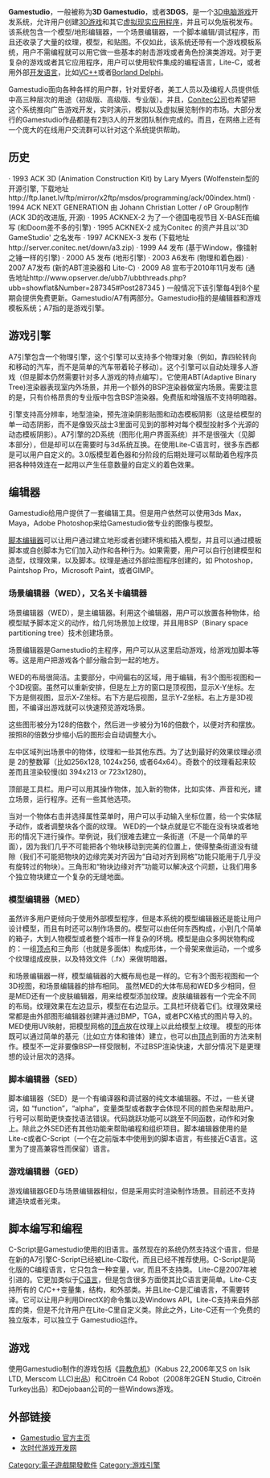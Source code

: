 {{update|time=2014-11-21T13:01:36+00:00}}
{{Infobox Software
|name = 3D Gamestudio
|logo = <!-- 檔案不存在 [[File:Gamestudio_A7.png|File:Gamestudio_A7.png]] ，可從英文維基百科取得 -->
|screenshot = 
|caption =
|developer = [[Conitec_Datasystems|Conitec Datasystems]], [[oP_Group|oP Group]]
|latest_release_version = 8.45
|latest_release_date = February, 2014
|operating_system = [[Microsoft_Windows|Microsoft Windows]]
|genre = [[Game_engine|Game engine]]
|license = 
|website = [http://www.conitec.net/english/gstudio/index.php Gamestudio's main site]
}}

'''Gamestudio'''，一般被称为'''3D Gamestudio'''，或者'''3DGS'''，是一个[[3D电脑游戏|3D电脑游戏]]开发系统，允许用户创建[[3D游戏|3D游戏]]和其它[[虚拟现实|虚拟现实]][[应用程序|应用程序]]，并且可以免版税发布。该系统包含一个模型/地形编辑器，一个场景编辑器，一个脚本编辑/调试程序，而且还收录了大量的纹理，模型，和贴图。不仅如此，该系统还带有一个游戏模板系统，用户不需编程就可以用它做一些基本的射击游戏或者角色扮演类游戏。对于更复杂的游戏或者其它应用程序，用户可以使用软件集成的编程语言，Lite-C，或者用外部[[开发语言|开发语言]]，比如[[VC++|VC++]]或者[[Borland_Delphi|Borland Delphi]]。

Gamestudio面向各种各样的用户群，针对爱好者，美工人员以及编程人员提供低中高三种层次的用途（初级版、高级版、专业版）。并且，[[Conitec公司|Conitec公司]]也希望把这个系统推向广告游戏开发，实时演示，模拟以及虚拟展览制作的市场。大部分发行的Gamestudio作品都是有2到3人的开发团队制作完成的。而且，在网络上还有一个庞大的在线用户交流群可以针对这个系统提供帮助。

== 历史 ==
· 1993 ACK 3D (Animation Construction Kit) by Lary Myers (Wolfenstein型的开源引擎, 下载地址http://ftp.lanet.lv/ftp/mirror/x2ftp/msdos/programming/ack/00index.html{{Wayback|url=http://ftp.lanet.lv/ftp/mirror/x2ftp/msdos/programming/ack/00index.html |date=20120210203522 }})
· 1994 ACK NEXT GENERATION 由 Johann Christian Lotter / oP Group制作 (ACK 3D的改进版, 开源)
· 1995 ACKNEX-2 为了一个德国电视节目 X-BASE而编写 (和Doom差不多的引擎)
· 1995 ACKNEX-2 成为Conitec 的资产并且以'3D GameStudio' 之名发布
· 1997 ACKNEX-3 发布 (下载地址http://server.conitec.net/down/a3.zip{{Wayback|url=http://server.conitec.net/down/a3.zip |date=20160303204614 }})
· 1999 A4 发布 (基于Window，像镭射之锤一样的引擎)
· 2000 A5 发布 (地形引擎)
· 2003 A6发布 (物理和着色器)
· 2007 A7发布 (新的ABT渲染器和 Lite-C)
· 2009 A8 宣布于2010年11月发布 (通告地址http://www.opserver.de/ubb7/ubbthreads.php?ubb=showflat&Number=287345#Post287345 {{Wayback|url=http://www.opserver.de/ubb7/ubbthreads.php?ubb=showflat&Number=287345#Post287345 |date=20190216054111 }})
一般情况下该引擎每4到8个星期会提供免费更新。Gamestudio/A7有两部分。Gamestudio指的是编辑器和游戏模板系统；A7指的是游戏引擎。

== 游戏引擎 ==
A7引擎包含一个物理引擎，这个引擎可以支持多个物理对象（例如，靠四轮转向和移动的汽车，而不是简单的汽车带着轮子移动）。这个引擎可以自动处理多人游戏（但是脚本仍然需要针对多人游戏的特点编写）。它使用ABT(Adaptive Binary Tree)渲染器表现室内外场景，并用一个额外的BSP渲染器做室内场景。需要注意的是，只有价格昂贵的专业版中包含BSP渲染器。免费版和增强版不支持明暗器。

引擎支持高分辨率，地型渲染，预先渲染阴影贴图和动态模板阴影（这是给模型的单一动态阴影，而不是像毁灭战士3里面可见到的那种对每个模型投射多个光源的动态模板阴影）。A7引擎的2D系统（图形化用户界面系统）并不是很强大（见脚本部分），但是却可以在需要时与3d系统互换。在使用Lite-C语言时，很多东西都是可以用户自定义的。3.0版模型着色器和分阶段的后期处理可以帮助着色程序员把各种特效连在一起用以产生任意数量的自定义的着色效果。

== 编辑器 ==
Gamestudio给用户提供了一套编辑工具。但是用户依然可以使用3ds Max，Maya，Adobe Photoshop来给Gamestudio做专业的图像与模型。

[[脚本编辑器|脚本编辑器]]可以让用户通过建立地形或者创建环境和插入模型，并且可以通过模板脚本或自创脚本为它们加入动作和各种行为。如果需要，用户可以自行创建模型和造型，纹理效果，以及脚本。纹理是通过外部绘图程序创建的，如 Photoshop，Paintshop Pro，Microsoft Paint，或者GIMP。

=== 场景编辑器（WED），又名关卡编辑器 ===
场景编辑器（WED），是主编辑器。利用这个编辑器，用户可以放置各种物体，给模型赋予脚本定义的动作，给几何场景加上纹理，并且用BSP（Binary space partitioning tree）技术创建场景。

场景编辑器是Gamestudio的主程序，用户可以从这里启动游戏，给游戏加脚本等等。这是用户把游戏各个部分融合到一起的地方。

WED的布局很简洁。主要部分，中间偏右的区域，用于编辑，有3个图形视图和一个3D视窗。虽然可以重新安排，但是左上方的窗口是顶视图，显示X-Y坐标。左下方是侧视图，显示X-Z坐标。右下方是后视图，显示Y-Z坐标。右上方是3D视图，不编译出游戏就可以快速预览游戏场景。

这些图形被分为128的倍数个，然后进一步被分为16的倍数个，以便对齐和摆放。按照8的倍数分步缩小后的图形会自动调整大小。

左中区域列出场景中的物体，纹理和一些其他东西。为了达到最好的效果纹理必须是 2的整数幂（比如256x128, 1024x256, 或者64x64）。奇数个的纹理看起来较差而且渲染较慢(如 394x213 or 723x1280)。

顶部是工具栏。用户可以用其操作物体，加入新的物体，比如实体、声音和光，建立场景，运行程序。还有一些其他选项。

当对一个物体右击并选择属性菜单时，用户可以手动输入坐标位置，给一个实体赋予动作，或者调整块各个面的纹理。
WED的一个缺点就是它不能在没有块或者地形的情况下进行操作。举例说，我们很难去建立一条街道（不是一个简单的平面），因为我们几乎不可能把各个物块移动到完美的位置上，使得整条街道没有缝隙（我们不可能把物块的边缘完美对齐因为“自动对齐到网格”功能只能用于几乎没有旋转过的物块）。三角形和“物块边缘对齐”功能可以解决这个问题，让我们用多个独立物块建立一个复杂的无缝地面。

=== 模型编辑器（MED） ===
虽然许多用户更倾向于使用外部模型程序，但是本系统的模型编辑器还是能让用户设计模型，而且有时还可以制作场景的。模型可以由任何东西构成，小到几个简单的箱子，大到人物模型或者整个城市一样复杂的环境。模型是由众多网状物构成的：一组[[頂點_(電腦圖學)|顶点]]和三角形（也就是多面体）构成形体，一个骨架来做运动，一个或多个纹理组成皮肤，以及特效文件（.fx）来做明暗器。

和场景编辑器一样，模型编辑器的大概布局也是一样的。它有3个图形视图和一个3D视图，和场景编辑器的排布相同。
虽然MED的大体布局和WED多少相同，但是MED还有一个皮肤编辑器，用来给模型添加纹理。皮肤编辑器有一个完全不同的布局。纹理效果在左边显示，模型在右边显示。工具栏环绕着它们。纹理效果经常都是由外部图形编辑器创建并通过BMP，TGA，或者PCX格式的图片导入的。MED使用UV映射，把模型网格的[[頂點_(電腦圖學)|顶点]]放在纹理上以此给模型上纹理。
模型的形体既可以通过简单的基元（比如立方体和锥体）建立，也可以由[[頂點_(電腦圖學)|顶点]]到面的方法来制作。模型不一定非要像BSP一样受限制，不过BSP渲染快速，大部分情况下是更理想的设计层次的选择。

=== 脚本编辑器（SED） ===
脚本编辑器（SED）是一个有编译器和调试器的纯文本编辑器。不过，一些关键词，如 “function”，“alpha”，变量类型或者数字会体现不同的颜色来帮助用户。行号可以帮助更快查找语法错误。代码跳跃功能可以跳至不同函数，动作和对象上。除此之外SED还有其他功能来帮助编程和组织项目。脚本编辑器使用的是Lite-c或者C-Script（一个在之前版本中使用到的脚本语言，有些接近C语言。这里为了提高兼容性而保留）语言。

=== 游戏编辑器（GED） ===
游戏编辑器GED与场景编辑器相似，但是采用实时渲染制作场景。目前还不支持建造块或者光束。

== 脚本编写和编程 ==
C-Script是Gamestudio使用的旧语言。虽然现在的系统仍然支持这个语言，但是在新的A7引擎C-Script已经被Lite-C取代，而且已经不推荐使用。C-Script是简化版的C编程语言，它只包含一种变量，var, 而且不支持类。
Lite-C是2007年被引进的。它更加类似于[[C语言|C语言]]，但是包含很多方面使其比C语言更简单。Lite-C支持所有的 C/C++变量集，结构，和外部类。并且Lite-C是汇编语言，不需要转译。它可以让用户利用DirectX的命令集以及Windows API。Lite-C支持来自外部库的类，但是不允许用户在Lite-C里自定义类。除此之外，Lite-C还有一个免费的独立版本，可以独立于 Gamestudio运作。

== 游戏 ==
使用Gamestudio制作的游戏包括《[[异教危机|异教危机]]》（Kabus 22,2006年又S on Isik LTD, Merscom LLC)出品）和Citroën C4 Robot（2008年2GEN Studio, Citroën Turkey出品）和Dejobaan公司的一些Windows游戏。

== 外部链接 ==
* [http://www.conitec.net/english/gstudio/index.php Gamestudio 官方主页] {{Wayback|url=http://www.conitec.net/english/gstudio/index.php |date=20200712034942 }}
* [http://www.negdev.com 次时代游戏开发网] {{Wayback|url=http://www.negdev.com/ |date=20201204054524 }}

[[Category:電子遊戲開發軟件|Category:電子遊戲開發軟件]]
[[Category:游戏引擎|Category:游戏引擎]]